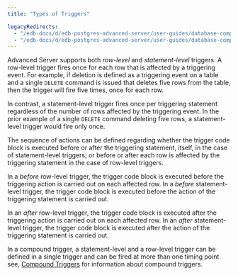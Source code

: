 ```yaml
---
title: "Types of Triggers"

legacyRedirects:
  - "/edb-docs/d/edb-postgres-advanced-server/user-guides/database-compatibility-stored-procedural-language-guide/13/types_of_triggers.html"
  - "/edb-docs/d/edb-postgres-advanced-server/user-guides/database-compatibility-stored-procedural-language-guide/latest/types_of_triggers.html"
---
```


<div id="types_of_triggers" class="registered_link"></div>

Advanced Server supports both *row-level* and *statement-level* triggers. A row-level trigger fires once for each row that is affected by a triggering event. For example, if deletion is defined as a triggering event on a table and a single `DELETE` command is issued that deletes five rows from the table, then the trigger will fire five times, once for each row.

In contrast, a statement-level trigger fires once per triggering statement regardless of the number of rows affected by the triggering event. In the prior example of a single `DELETE` command deleting five rows, a statement-level trigger would fire only once.

The sequence of actions can be defined regarding whether the trigger code block is executed before or after the triggering statement, itself, in the case of statement-level triggers; or before or after each row is affected by the triggering statement in the case of row-level triggers.

In a *before* row-level trigger, the trigger code block is executed before the triggering action is carried out on each affected row. In a *before* statement-level trigger, the trigger code block is executed before the action of the triggering statement is carried out.

In an *after* row-level trigger, the trigger code block is executed after the triggering action is carried out on each affected row. In an *after* statement-level trigger, the trigger code block is executed after the action of the triggering statement is carried out.

In a compound trigger, a statement-level and a row-level trigger can be defined in a single trigger and can be fired at more than one timing point see, [Compound Triggers](06_compound_triggers/#compound_triggers) for information about compound triggers.
